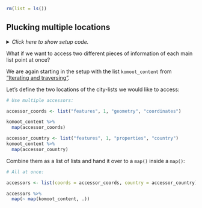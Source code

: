 ```r
rm(list = ls())
```


## Plucking multiple locations {#multipluck}

<details><summary>*Click here to show setup code.*</summary>
```r
### Plucking multiple locations

```
```r
library(tidyverse)
library(here)

komoot <- readRDS(here("data/komoot.rds"))
komoot_content <-
  komoot %>%
  pull(content)
```
</details>

What if we want to access two different pieces of information of each main list point at once?

We are again starting in the setup with the list `komoot_content` from ["Iterating and traversing"](#komoot).

Let's define the two locations of the city-lists we would like to access:

```r
# Use multiple accessors:
```
```r
accessor_coords <- list("features", 1, "geometry", "coordinates")

komoot_content %>%
  map(accessor_coords)

accessor_country <- list("features", 1, "properties", "country")
komoot_content %>%
  map(accessor_country)
```

Combine them as a list of lists and hand it over to a `map()` inside a `map()`:

```r
# All at once:
```
```r
accessors <- list(coords = accessor_coords, country = accessor_country)

accessors %>%
  map(~ map(komoot_content, .))
```
